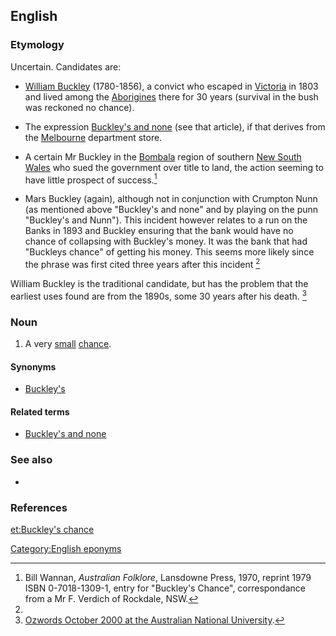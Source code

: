 ==English==

===Etymology===
{{copyvio suspected}}
Uncertain.  Candidates are:

* [[w:William Buckley (convict)|William Buckley]] (1780-1856), a convict who escaped in [[Victoria]] in 1803 and lived among the [[Aborigine]]s there for 30 years (survival in the bush was reckoned no chance).

* The expression [[Buckley's and none]] (see that article), if that derives from the [[Melbourne]] department store.

* A certain Mr Buckley in the [[w:Bombala|Bombala]] region of southern [[New South Wales]] who sued the government over title to land, the action seeming to have little prospect of success.<ref>Bill Wannan, ''Australian Folklore'', Lansdowne Press, 1970, reprint 1979 ISBN 0-7018-1309-1, entry for "Buckley's Chance", correspondance from a Mr F. Verdich of Rockdale, NSW.</ref>

* Mars Buckley (again), although not in conjunction with Crumpton Nunn (as mentioned above "Buckley's and none" and by playing on the punn "Buckley's and Nunn"). This incident however relates to a run on the Banks in 1893 and Buckley ensuring that the bank would have no chance of collapsing with Buckley's money. It was the bank that had "Buckleys chance" of getting his money. This seems more likely since the phrase was first cited three years after this incident <ref name="ozwords"/>

William Buckley is the traditional candidate, but has the problem that the earliest uses found are from the 1890s, some 30 years after his death. <ref name="ozwords">[http://www.anu.edu.au/andc/ozwords/Oct%202000/Buckley%27s.html Ozwords October 2000 at the Australian National University].</ref>

===Noun===
{{en-noun|sg=[[Buckley]]'s [[chance]]|-}}

# {{Australia|idiomatic|informal}} A very [[small]] [[chance]].

====Synonyms====
* [[Buckley's]]

====Related terms====
* [[Buckley's and none]]

===See also===
* {{pedia}}

===References===
<references/>

[[Category:English eponyms]]

[[et:Buckley's chance]]